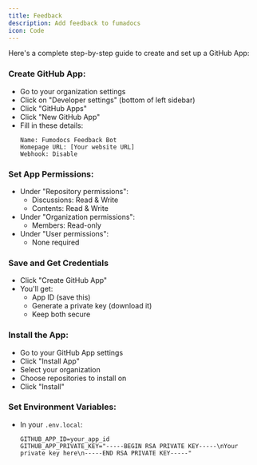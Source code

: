 ```yaml
---
title: Feedback
description: Add feedback to fumadocs
icon: Code 
---
```


Here's a complete step-by-step guide to create and set up a GitHub App:

### Create GitHub App:
   - Go to your organization settings
   - Click on "Developer settings" (bottom of left sidebar)
   - Click "GitHub Apps"
   - Click "New GitHub App"
   - Fill in these details:
     ```
     Name: Fumodocs Feedback Bot
     Homepage URL: [Your website URL]
     Webhook: Disable
     ```

### Set App Permissions:
   - Under "Repository permissions":
     - Discussions: Read & Write
     - Contents: Read & Write
   - Under "Organization permissions":
     - Members: Read-only
   - Under "User permissions":
     - None required

### Save and Get Credentials
   - Click "Create GitHub App"
   - You'll get:
     - App ID (save this)
     - Generate a private key (download it)
     - Keep both secure

### Install the App:
   - Go to your GitHub App settings
   - Click "Install App"
   - Select your organization
   - Choose repositories to install on
   - Click "Install"

### Set Environment Variables:
   - In your `.env.local`:
     ```
     GITHUB_APP_ID=your_app_id
     GITHUB_APP_PRIVATE_KEY="-----BEGIN RSA PRIVATE KEY-----\nYour private key here\n-----END RSA PRIVATE KEY-----"
     ```


